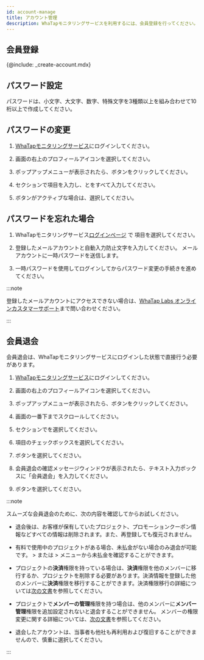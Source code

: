 ```yaml
---
id: account-manage
title: アカウント管理
description: WhaTapモニタリングサービスを利用するには、会員登録を行ってください。
---
```


## 会員登録

{@include: _create-account.mdx} 

## パスワード設定

パスワードは、小文字、大文字、数字、特殊文字を3種類以上を組み合わせて10桁以上で作成してください。

## パスワードの変更

1.  [WhaTapモニタリングサービス](https://service.whatap.io)にログインしてください。

2.  画面の右上のプロフィールアイコンを選択してください。

3.  ポップアップメニューが表示されたら、<Cmdname sid="manage_account_info" className="uitext" />ボタンをクリックしてください。

4.  <Cmdname sid="account_user_password" className="uitext" />セクションで<Cmdname sid="account_current_password" className="uitext" />項目を入力し、<Cmdname sid="account_new_password" className="uitext" />と<Cmdname sid="account_confirm_new_password" className="uitext" />をすべて入力してください。

5.  <Cmdname sid="account_edit_password" className="uitext" />ボタンがアクティブな場合は、選択してください。

## パスワードを忘れた場合

1.  WhaTapモニタリングサービス[ログインページ](https://service.whatap.io/account/login) で<Cmdname sid="forgot_password" className="uitext" /> 項目を選択してください。 

2.  登録したメールアカウントと自動入力防止文字を入力してください。 メールアカウントに一時パスワードを送信します。 

3.  一時パスワードを使用してログインしてからパスワード変更の手続きを進めてください。

:::note

登録したメールアカウントにアクセスできない場合は、[WhaTap Labs オンラインカスタマーサポート](mailto:support@whatap.io)まで問い合わせください。

:::

## 会員退会

会員退会は、WhaTapモニタリングサービスにログインした状態で直接行う必要があります。

1.  [WhaTapモニタリングサービス](https://service.whatap.io)にログインしてください。

2.  画面の右上のプロフィールアイコンを選択してください。

3.  ポップアップメニューが表示されたら、<Cmdname sid="manage_account_info" className="uitext" />ボタンをクリックしてください。

4.  画面の一番下までスクロールしてください。

5.  <Cmdname sid="account_withdrawal" className="uitext" />セクションで<Cmdname sid="account_withdrawal_reason" className="uitext" />を選択してください。

6.  <Cmdname sid="NTC6140" className="uitext" />項目のチェックボックスを選択してください。

7.  <Cmdname sid="account_withdrawal" className="uitext" />ボタンを選択してください。

8.  会員退会の確認メッセージウィンドウが表示されたら、テキスト入力ボックスに「会員退会」を入力してください。

9.  <Cmdname sid="ok" className="uitext" />ボタンを選択してください。

:::note

スムーズな会員退会のために、次の内容を確認してからお試しください。

-   退会後は、お客様が保有していたプロジェクト、プロモーションクーポン情報などすべての情報は削除されます。また、再登録しても復元されません。

-   有料で使用中のプロジェクトがある場合、未払金がない場合のみ退会が可能です。<Cmdname sid="my_usage" className="uitext" /> > <Cmdname sid="paymentHistory" className="uitext" />または<Cmdname sid="my_usage" className="uitext" /> > <Cmdname sid="billingPreview" className="uitext" />メニューから未払金を確認することができます。

-   プロジェクトの**決済**権限を持っている場合は、**決済**権限を他のメンバーに移行するか、プロジェクトを削除する必要があります。決済情報を登録した他のメンバーに**決済**権限を移行することができます。決済権限移行の詳細については[次の文書](../about-billing)を参照してください。

-   プロジェクトで**メンバーの管理**権限を持つ場合は、他のメンバーに**メンバー管理**権限を追加設定されないと退会することができません。 メンバーの権限変更に関する詳細については、[次の文書](../project/project-structure#modify-auth)を参照してください。

-   退会したアカウントは、当事者も他社も再利用および復旧することができませんので、慎重に選択してください。

:::
